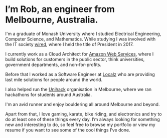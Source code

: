 # I’m Rob, an engineer from Melbourne, Australia. 

I'm a graduate of Monash University where I studied Electrical Engineering, Computer Science, and Mathematics. While studying I was involved with the IT society [wired](http://wired.org.au), where I held the title of President in 2017.

I currently work as a Cloud Architect for [Amazon Web Services](https://aws.amazon.com), where I build solutions for customers in the public sector, think universities, government departments, and non-for-profits. 

Before that I worked as a Software Engineer at [Localz](https://localz.com) who are providing last mile solutions for people around the world.

I also helped run the [Unihack](https://unihack.net) organisation in Melbourne, where we ran hackathons for students around Australia. 

I'm an avid runner and enjoy bouldering all around Melbourne and beyond.

Apart from that, I love gaming, karate, bike riding, and electronics and try to do at least one of these things every day. I’m always looking for something new and interesting to do, so feel free to browse my portfolio or view my resume if you want to see some of the cool things I’ve done.